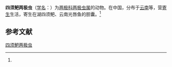 {{Speciesbox
| name = 四须鲃两极虫
| status = 
| status_system = 
| image = 
| genus = Myxidium
| species = barbodesi
| authority = (Ma, 1998)<ref name='id9232'>{{cite web| url =http://www.bioinfo.cn/db05/BjdwSpecies.php?action=view&id=9232| title =四须鲃两极虫| work =《中国动物物种编目数据库》| publisher =中国科学院微生物研究所| author =中国科学院动物研究所| accessdate =2009-04-16| deadurl =yes| archiveurl =https://web.archive.org/web/20160305061454/http://www.bioinfo.cn/db05/BjdwSpecies.php?action=view&id=9232| archivedate =2016-03-05}}</ref>
}}

'''四须鲃两极虫'''（[[学名|学名]]：{{lang|la|''Myxidium barbodesi''}}）为[[两极科|两极科]][[两极虫属|两极虫属]]的动物。在中国，分布于[[云南|云南]]等，营[[寄生|寄生]]生活，寄生在湖四须鲃、云南光唇鱼的胆囊。<ref name='id9232'/>

== 参考文献 ==
{{reflist}}

{{Wikispecies|Myxidium barbodesi}}

[[Category:两极虫属|四须鲃两极虫]]


{{Cnidarian-stub}}